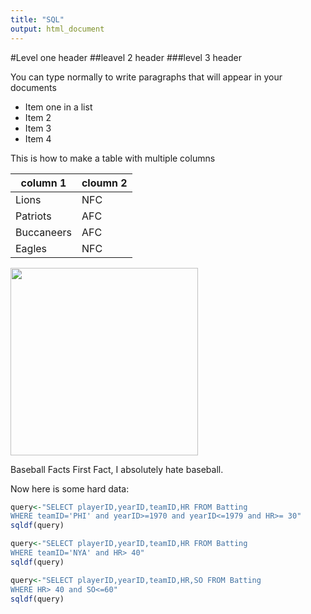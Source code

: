 ---
title: "SQL"
output: html_document
---

#Level one header
##leavel 2 header
###level 3 header

You can type normally to write paragraphs that will appear in your documents

* Item one in a list
* Item 2
* Item 3
* Item 4

This is how to make a table with multiple columns

column 1 | cloumn 2
---|---
Lions | NFC
Patriots | AFC
Buccaneers | AFC
Eagles | NFC


<img src="gsd.jpg" width="300"/>


Baseball Facts
First Fact, I absolutely hate baseball.

Now here is some hard data:

```{r}
query<-"SELECT playerID,yearID,teamID,HR FROM Batting
WHERE teamID='PHI' and yearID>=1970 and yearID<=1979 and HR>= 30"
sqldf(query)

query<-"SELECT playerID,yearID,teamID,HR FROM Batting
WHERE teamID='NYA' and HR> 40"
sqldf(query)

query<-"SELECT playerID,yearID,teamID,HR,SO FROM Batting
WHERE HR> 40 and SO<=60"
sqldf(query)

```










